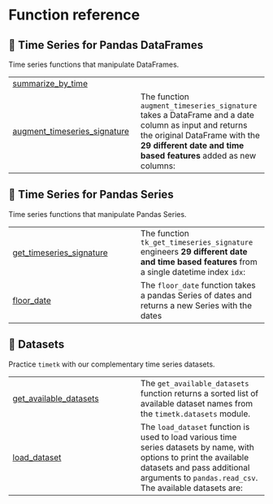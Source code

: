 # Function reference

## 🐼 Time Series for Pandas DataFrames

Time series functions that manipulate DataFrames.

| | |
| --- | --- |
| [summarize_by_time](summarize_by_time.qmd#timetk.summarize_by_time) |  |
| [augment_timeseries_signature](augment_timeseries_signature.qmd#timetk.augment_timeseries_signature) | The function `augment_timeseries_signature` takes a DataFrame and a date column as input and returns the original DataFrame with the **29 different date and time based features** added as new columns:  |

## 🐼 Time Series for Pandas Series

Time series functions that manipulate Pandas Series.

| | |
| --- | --- |
| [get_timeseries_signature](get_timeseries_signature.qmd#timetk.get_timeseries_signature) | The function `tk_get_timeseries_signature` engineers **29 different date and time based features** from a single datetime index `idx`:  |
| [floor_date](floor_date.qmd#timetk.floor_date) | The `floor_date` function takes a pandas Series of dates and returns a new Series with the dates |

## 💾 Datasets

Practice `timetk` with our complementary time series datasets.

| | |
| --- | --- |
| [get_available_datasets](get_available_datasets.qmd#timetk.datasets.get_datasets.get_available_datasets) | The `get_available_datasets` function returns a sorted list of available dataset names from the `timetk.datasets` module. |
| [load_dataset](load_dataset.qmd#timetk.datasets.get_datasets.load_dataset) | The `load_dataset` function is used to load various time series datasets by name, with options to print the available datasets and pass additional arguments to `pandas.read_csv`. The available datasets are: |